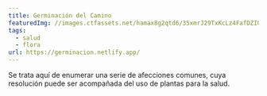 ```yaml
---
title: Germinación del Camino
featuredImg: //images.ctfassets.net/hamax8g2qtd6/35xmrJ29TxKcLz4FafDZIG/82816722829f6165e3780468ce17c795/germinacion.png
tags:
  - salud
  - flora
url: https://germinacion.netlify.app/
---
```


Se trata aquí de enumerar una serie de afecciones comunes, cuya resolución puede ser acompañada del uso de plantas para la salud.
